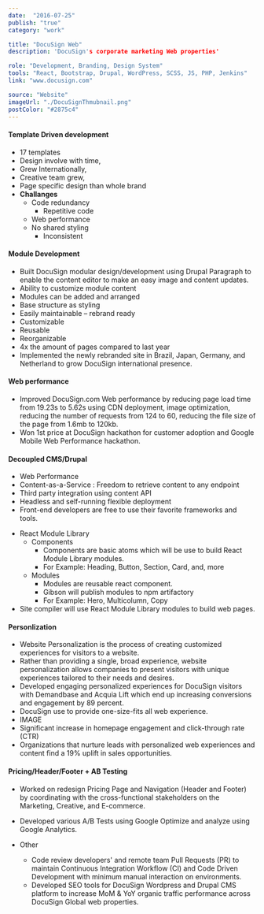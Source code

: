 ```yaml
---
date:  "2016-07-25"
publish: "true" 
category: "work"

title: "DocuSign Web"
description: 'DocuSign's corporate marketing Web properties'

role: "Development, Branding, Design System"
tools: "React, Bootstrap, Drupal, WordPress, SCSS, JS, PHP, Jenkins" 
link: "www.docusign.com" 

source: "Website"
imageUrl: "./DocuSignThmubnail.png"
postColor: "#2875c4"
---
```


#### Template Driven development
- 17 templates  
- Design involve with time,
- Grew Internationally,
- Creative team grew,
- Page specific design than whole brand
- **Challanges**
  - Code redundancy
    - Repetitive code
  - Web performance
  - No shared styling
    - Inconsistent

<ImageWrap srcName="TemplateVsModule" />

#### Module Development
- Built DocuSign modular design/development using Drupal Paragraph to enable the content editor to make an easy image and content updates.
- Ability to customize module content
- Modules can be added and arranged
- Base structure as styling 
- Easily maintainable – rebrand ready
- Customizable
- Reusable
- Reorganizable
- 4x the amount of pages compared to last year
- Implemented the newly rebranded site in Brazil, Japan, Germany, and Netherland to grow DocuSign international presence.
  
<ImageWrap srcName="HtmlVsModuleVsReact" />

#### Web performance
  - Improved DocuSign.com Web performance by reducing page load time from 19.23s to 5.62s using CDN deployment, image optimization, reducing the number of requests from 124 to 60, reducing the file size of the page from 1.6mb to 120kb. 
  - Won 1st price at DocuSign hackathon for customer adoption and Google Mobile Web Performance hackathon.


#### Decoupled CMS/Drupal

- Web Performance
- Content-as-a-Service : Freedom to retrieve content to any endpoint
- Third party integration using content API
- Headless and self-running flexible deployment
- Front-end developers are free to use their favorite frameworks and tools.
<ImageWrap srcName="TraditionalVsDecoupledContentManagementSystem" />

- React Module Library
  - Components
    - Components are basic atoms which will be use to build React Module Library modules.
    - For Example: Heading, Button, Section, Card, and, more
  - Modules
    - Modules are reusable react component.
    - Gibson will publish modules to npm artifactory
    - For Example: Hero, Multicolumn, Copy
- Site compiler will use React Module Library modules to build web pages.
<PhotoGallery variant="DocusignWebReactModuleLibrary" columns={2}/>

#### Personlization
- Website Personalization is the process of creating customized experiences for visitors to a website. 
- Rather than providing a single, broad experience, website personalization allows companies to present visitors with unique experiences tailored to their needs and desires.
- Developed engaging personalized experiences for DocuSign visitors with Demandbase and Acquia Lift which end up increasing conversions and engagement by 89 percent.
- DocuSign use to provide one-size-fits all web experience.
- IMAGE
- Significant increase in homepage engagement and click-through rate (CTR)
- Organizations that nurture leads with personalized web experiences and content find a 19% uplift in sales opportunities.
<PhotoGallery variant="DocusignWebPersonlization" columns={2}/>

#### Pricing/Header/Footer + AB Testing
  - Worked on redesign Pricing Page and Navigation (Header and Footer) by coordinating with the cross-functional stakeholders on the Marketing, Creative, and E-commerce. 
  - Developed various A/B Tests using Google Optimize and analyze using Google Analytics.

- Other 
  - Code review developers' and remote team Pull Requests (PR) to maintain Continuous Integration Workflow (CI) and Code Driven Development with minimum manual interaction on environments.
  - Developed SEO tools for DocuSign Wordpress and Drupal CMS platform to increase MoM & YoY organic traffic performance across DocuSign Global web properties.






